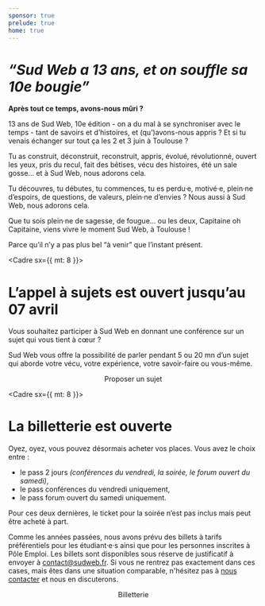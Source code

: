 ```yaml
---
sponsor: true
prelude: true
home: true
---
```



  <Cadre>

# *“Sud Web a 13 ans, et on souffle sa 10e bougie”*

**Après tout ce temps, avons-nous mûri&nbsp;?**

13 ans de Sud Web, 10e édition - on a du mal à se synchroniser avec le temps -
tant de savoirs et d’histoires, et (qu’)avons-nous appris&nbsp;? Et si tu venais
échanger sur tout ça les 2 et 3 juin à Toulouse&nbsp;?

Tu as construit, déconstruit, reconstruit, appris, évolué, révolutionné, ouvert
les yeux, pris du recul, fait des bêtises, vécu des histoires, été un sale
gosse… et à Sud Web, nous adorons cela.

Tu découvres, tu débutes, tu commences, tu es perdu·e, motivé·e, plein·ne
d’espoirs, de questions, de valeurs, plein·ne d’envies&nbsp;? Nous aussi à Sud Web,
nous adorons cela.

Que tu sois plein·ne de sagesse, de fougue… ou les deux, Capitaine oh Capitaine,
viens vivre le moment Sud Web, à Toulouse&nbsp;!

Parce qu’il n’y a pas plus bel “à venir” que l’instant présent.

  </Cadre>

  <Cadre sx={{ mt: 8 }}>

# L’appel à sujets est ouvert jusqu’au 07 avril

Vous souhaitez participer à Sud Web en donnant une conférence sur un sujet qui
vous tient à cœur&nbsp;?

Sud Web vous offre la possibilité de parler pendant 5 ou 20 mn d’un sujet qui
aborde votre vécu, votre expérience, votre savoir-faire ou vous-même.

<center>
  <CTA to="/appel-a-sujet">Proposer un sujet</CTA>
</center>

  </Cadre>

  <Cadre sx={{ mt: 8 }}>

# La billetterie est ouverte

Oyez, oyez, vous pouvez désormais acheter vos places. Vous avez le choix entre&nbsp;:
- le pass 2 jours *(conférences du vendredi, la soirée, le forum ouvert du samedi)*,
- le pass conférences du vendredi uniquement,
- le pass forum ouvert du samedi uniquement.

Pour ces deux dernières, le ticket pour la soirée n’est pas inclus mais peut
être acheté à part.

Comme les années passées, nous avons prévu des billets à tarifs préférentiels
pour les étudiant·e·s ainsi que pour les personnes inscrites à Pôle Emploi. Les
billets sont disponibles sous réserve de justificatif à envoyer à
[contact@sudweb.fr](mailto:contact@sudweb.fr). Si vous ne rentrez pas exactement
dans ces cases, mais êtes dans une situation comparable, n'hésitez pas à [nous
contacter](mailto:contact@sudweb.fr) et nous en discuterons.

<center>
  <CTA to="/billetterie">Billetterie</CTA>
</center>

  </Cadre>
